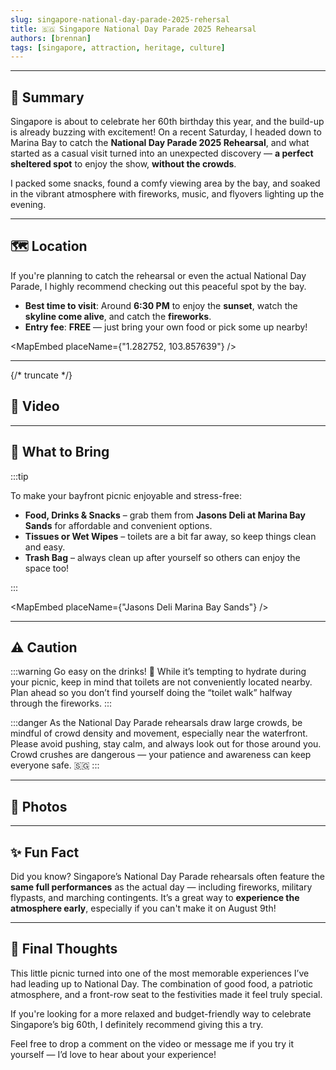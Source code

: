 ```yaml
---
slug: singapore-national-day-parade-2025-rehersal
title: 🇸🇬 Singapore National Day Parade 2025 Rehearsal
authors: [brennan]
tags: [singapore, attraction, heritage, culture]
---
```



---

## 📝 **Summary**

Singapore is about to celebrate her 60th birthday this year, and the build-up is already buzzing with excitement! On a recent Saturday, I headed down to Marina Bay to catch the **National Day Parade 2025 Rehearsal**, and what started as a casual visit turned into an unexpected discovery — **a perfect sheltered spot** to enjoy the show, **without the crowds**.

I packed some snacks, found a comfy viewing area by the bay, and soaked in the vibrant atmosphere with fireworks, music, and flyovers lighting up the evening.

---

## 🗺️ Location

If you're planning to catch the rehearsal or even the actual National Day Parade, I highly recommend checking out this peaceful spot by the bay.

- **Best time to visit**: Around **6:30 PM** to enjoy the **sunset**, watch the **skyline come alive**, and catch the **fireworks**.
- **Entry fee**: **FREE** — just bring your own food or pick some up nearby!

<MapEmbed placeName={"1.282752, 103.857639"} />

---

{/* truncate */}

## 🎥 Video

<YouTubeEmbed videoId="OgQDQJNvfQA" />

---

## 🧳 What to Bring

:::tip

To make your bayfront picnic enjoyable and stress-free:

- **Food, Drinks & Snacks** – grab them from **Jasons Deli at Marina Bay Sands** for affordable and convenient options.
- **Tissues or Wet Wipes** – toilets are a bit far away, so keep things clean and easy.
- **Trash Bag** – always clean up after yourself so others can enjoy the space too!

:::

<MapEmbed placeName={"Jasons Deli Marina Bay Sands"} />

---

## ⚠️ Caution

:::warning
Go easy on the drinks! 🧃 While it’s tempting to hydrate during your picnic, keep in mind that toilets are not conveniently located nearby. Plan ahead so you don’t find yourself doing the “toilet walk” halfway through the fireworks.
:::

:::danger
As the National Day Parade rehearsals draw large crowds, be mindful of crowd density and movement, especially near the waterfront.
Please avoid pushing, stay calm, and always look out for those around you.
Crowd crushes are dangerous — your patience and awareness can keep everyone safe. 🇸🇬
:::

---

## 📸 Photos

<TitledImage
  src="/img/vlog2/1.JPG"
  title="Singapore's Night Skyline "
  alt="Singapore's Night Skyline"
/>

<TitledImage
  src="/img/vlog2/2.JPG"
  title="Green Fireworks Display"
  alt="Green Fireworks Display"
/>

<TitledImage
  src="/img/vlog2/3.JPG"
  title="Red Fireworks Display"
  alt="Red Fireworks Display"
/>

---

## ✨ Fun Fact

Did you know? Singapore’s National Day Parade rehearsals often feature the **same full performances** as the actual day — including fireworks, military flypasts, and marching contingents. It’s a great way to **experience the atmosphere early**, especially if you can't make it on August 9th!

---

## 💬 Final Thoughts

This little picnic turned into one of the most memorable experiences I’ve had leading up to National Day. The combination of good food, a patriotic atmosphere, and a front-row seat to the festivities made it feel truly special.

If you're looking for a more relaxed and budget-friendly way to celebrate Singapore’s big 60th, I definitely recommend giving this a try.

Feel free to drop a comment on the video or message me if you try it yourself — I’d love to hear about your experience!

